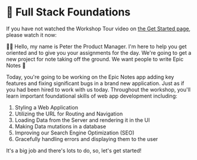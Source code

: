 # 🔭 Full Stack Foundations

<EpicVideo url="https://www.epicweb.dev/workshops/full-stack-foundations/introduction/intro-to-full-stack-foundations-workshop" />

If you have not watched the Workshop Tour video on
[the Get Started page](https://www.epicweb.dev/get-started), please watch it now:

<EpicVideo url="https://www.epicweb.dev/tips/get-started-with-the-epic-workshop-app" />

👨‍💼 Hello, my name is Peter the Product Manager. I'm here to help you get
oriented and to give you your assignments for the day. We're going to get a new
project for note taking off the ground. We want people to write Epic Notes 💪

Today, you're going to be working on the Epic Notes app adding key features
and fixing significant bugs in a brand new application. Just as if you had been
hired to work with us today. Throughout the workshop, you'll learn important
foundational skills of web app development including:

1. Styling a Web Application
2. Utilizing the URL for Routing and Navigation
3. Loading Data from the Server and rendering it in the UI
4. Making Data mutations in a database
5. Improving our Search Engine Optimization (SEO)
6. Gracefully handling errors and displaying them to the user

It's a big job and there's lots to do, so, let's get started!
